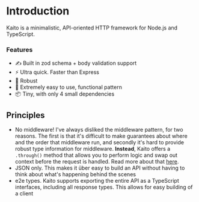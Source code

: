 
# Introduction

Kaito is a minimalistic, API-oriented HTTP framework for Node.js and TypeScript.

### Features

- ✍ Built in zod schema + body validation support
- ⚡ Ultra quick. Faster than Express
- 💪 Robust
- 💨 Extremely easy to use, functional pattern
- 📦 Tiny, with only 4 small dependencies

## Principles

- No middleware! I've always disliked the middleware pattern, for two reasons. The first is that it's difficult to make guarantees about where and the order that middleware run, and secondly it's hard to provide robust type information for middleware. **Instead**, Kaito offers a `.through()` method that allows you to perform logic and swap out context before the request is handled. Read more about that [here](/documentation/routers#through-middleware-alternative).
- JSON only. This makes it über easy to build an API without having to think about what's happening behind the scenes
- e2e types. Kaito supports exporting the entire API as a TypeScript interfaces, including all response types. This allows for easy building of a client

